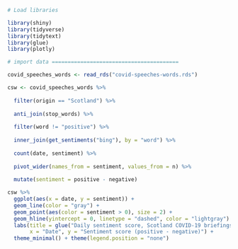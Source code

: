 ```r
# Load libraries

library(shiny)
library(tidyverse)
library(tidytext)
library(glue)
library(plotly)

# import data ========================================

covid_speeches_words <- read_rds("covid-speeches-words.rds")

```




```r
csw <- covid_speeches_words %>%
  
  filter(origin == "Scotland") %>%
  
  anti_join(stop_words) %>%
  
  filter(word != "positive") %>%
  
  inner_join(get_sentiments("bing"), by = "word") %>%
  
  count(date, sentiment) %>%
  
  pivot_wider(names_from = sentiment, values_from = n) %>%
  
  mutate(sentiment = positive - negative)
```

```r
csw %>%
  ggplot(aes(x = date, y = sentiment)) +
  geom_line(color = "gray") +
  geom_point(aes(color = sentiment > 0), size = 2) +
  geom_hline(yintercept = 0, linetype = "dashed", color = "lightgray") +
  labs(title = glue("Daily sentiment score, Scotland COVID-19 briefings"),
       x = "Date", y = "Sentiment score (positive - negative)") +
  theme_minimal() + theme(legend.position = "none")
```

